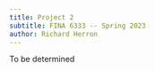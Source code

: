 ```yaml
---
title: Project 2
subtitle: FINA 6333 -- Spring 2023
author: Richard Herron
---
```


To be determined